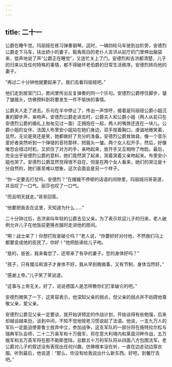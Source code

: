 ```yaml
---
---
---
```

title: 二十一
---



公爵在睡午觉。玛丽娅在练习弹奏钢琴。这时，一辆四轮马车驶到台阶旁，安德烈公爵走下马车，扶出娇小的妻子。鬓角斑白的老仆人吉洪从前厅的门里伸出脑袋来，低声地说了声“公爵正在睡觉”，又连忙关上了门。安德烈和吉洪都清楚，儿子的归来以及任何特殊的事情，都不得破坏老伯爵的日常生活秩序。安德烈转向他的妻子。

“再过二十分钟他就要起来了。我们去看玛丽娅吧。”

他们走到居室门口，房间里传出反复弹奏的同一个乐句。安德烈公爵停住脚步，皱了皱眉头，仿佛预料到将要发生一件不愉快的事情。

公爵夫人走了进去。乐句在半中停止了，传出一声惊呼，接着是玛丽娅公爵小姐沉重的脚步声，亲吻声。安德烈公爵走进去时，公爵夫人和公爵小姐（两人从前只在安德烈公爵的婚礼上匆匆见过一面）正拥抱在一起，两人的嘴唇还连在一块儿。公爵小姐的女伴、法国人布里安小姐站在她们身边，双手按着胸口，虔诚地微笑着，显然，无论是哭还是笑，她都做好了充分的准备。安德烈公爵耸耸肩，像一个音乐爱好者突然听到一个弹错的音符那样，把眉头一皱。两个女人松开手，然后，好像唯恐会错过时机，又抓住了对方的手，亲吻起来，放开手又互相吻了吻脸。最后，完全出乎安德烈公爵的意料，她们竟然哭了起来，哭着哭着又亲吻起来。布里安小姐也哭了。安德烈公爵显然觉得很不自在，但是在两个女人看来，她们的哭泣是十分自然的，她们甚至难以想象，这次会面会是另一个样子。

“你一定要去打仗吗，安德烈？”在嫂嫂不停顿的话语的间隙里，玛丽娅问哥哥道，并且叹了一口气。丽莎也叹了一口气。

“而且明天就走。”哥哥回答。

“他要把我丢在这里，天知道为什么……”

二十分钟过后，吉洪来叫年轻的公爵去见父亲。为了表示欢迎儿子的归来，老人破例允许儿子在他饭前更换衣服时走进他的房间。

“啊！战士来了！你想打败拿破仑吗？”老人说，“你要好好对付他，不然我们马上都要变成他的臣民了。你好！”他把脸递给儿子吻。

“是的，爸爸，我来看您了，还带来了有孕的妻子。您的身体好吗？”

“孩子，只有傻瓜和浪子才身体不好，我从早到晚做事，又有节制，身体当然好。”

“感谢上帝。”儿子笑了笑说道。

“这事与上帝无关。好了，说说德国人是怎样教你们打拿破仑的吧。”

安德烈微笑了一下，这笑容表示，他深知父亲的弱点，但父亲的弱点并不妨碍他尊敬父亲，爱父亲。

安德烈公爵见父亲一定要谈，就开始讲预定的作战计划，开始谈得有些勉强，后来却越谈越来劲，谈到中间，不知不觉地按老习惯说起了法语。他说，一支九万人的军队一定能迫使普鲁士放弃中立，参加战争，这支军队的一部分将在施特拉尔松与瑞典军队会师，二十二万奥军和十万俄军，将在意大利境内和莱茵河畔作战，五万俄军和五万英军将在那不勒斯登陆，总数五十万的军队将从四面八方包围法军。老公爵对儿子的叙述没有表现出任何兴趣，仿佛根本没在听，一直在边走动边穿衣服。听到最后，他说道：“那么，你没有给我说出什么新东西。好吧，到餐厅去吧。”